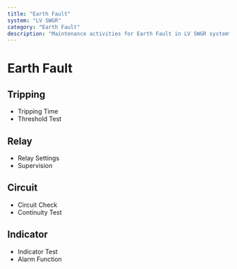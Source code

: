 ```yaml
---
title: "Earth Fault"
system: "LV SWGR"
category: "Earth Fault"
description: "Maintenance activities for Earth Fault in LV SWGR system"
---
```


# Earth Fault


## Tripping

- Tripping Time
- Threshold Test


## Relay

- Relay Settings
- Supervision


## Circuit

- Circuit Check
- Continuity Test


## Indicator

- Indicator Test
- Alarm Function


